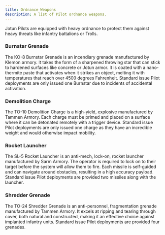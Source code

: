 ```yaml
---
title: Ordnance Weapons
description: A list of Pilot ordnance weapons.
---
```


Jotun Pilots are equipped with heavy ordnance to protect them against heavy threats like infantry battalions or Trolls.

### Burnstar Grenade

The KO-8 Burnstar Grenade is an incendiary grenade manufactured by Klemon armory. It takes the form of a sharpened throwing star that can stick to hardened surfaces like concrete or Jotun armor. It is coated with a nano-thermite paste that activates when it strikes an object, melting it with temperatures that reach over 4500 degrees Fahrenheit. Standard issue Pilot deployments are only issued one Burnstar due to incidents of accidental activation.

### Demolition Charge

The TO-10 Demolition Charge is a high-yield, explosive manufactured by Tammen Armory. Each charge must be primed and placed on a surface where it can be detonated remotely with a trigger device. Standard issue Pilot deployments are only issued one charge as they have an incredible weight and would otherwise impact mobility.

### Rocket Launcher

The SL-5 Rocket Launcher is an anti-mech, lock-on, rocket launcher manufactured by Sarm Armory. The operator is required to lock on to their target before the system will allow them to fire. Each missile is self-guided and can navigate around obstacles, resulting in a high accuracy payload. Standard issue Pilot deployments are provided two missiles along with the launcher.

### Shredder Grenade

The TO-24 Shredder Grenade is an anti-personnel, fragmentation grenade manufactured by Tammen Armory. It excels at ripping and tearing through cover, both natural and constructed, making it an effective choice against implanted infantry units. Standard issue Pilot deployments are provided four grenades.
